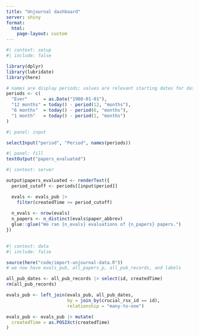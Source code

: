 ```yaml
---
title: "Unjournal dashboard"
server: shiny
format: 
  html:
    page-layout: custom
---
```


```r
#| context: setup
#| include: false

library(dplyr)
library(lubridate)
library(here)

# names are display periods; values are relevant starting dates for data
periods <- c(
  "Ever"      = as.Date("1900-01-01"),
  "12 months" = today() - period(12, "months"),
  "6 months"  = today() - period(6, "months"),
  "1 month"   = today() - period(1, "months")
)

```

```r
#| panel: input

selectInput("period", "Period", names(periods))
```


```r
#| panel: fill
textOutput("papers_evaluated")
```



```r
#| context: server

output$papers_evaluated <- renderText({
  period_cutoff <- periods[[input$period]]

  evals <- evals_pub |> 
    filter(createdTime >= period_cutoff) 
    
  n_evals <- nrow(evals)
  n_papers <- n_distinct(evals$paper_abbrev)
  glue::glue("We ran {n_evals} evaluations of {n_papers} papers.")  
})
  
```

```r
#| context: data
#| include: false

source(here("code/import-unjournal-data.R"))
# we now have evals_pub, all_papers_p, all_pub_records, and labels 

all_pub_dates <- all_pub_records |> select(id, createdTime)
rm(all_pub_records)

evals_pub <- left_join(evals_pub, all_pub_dates, 
                       by = join_by(crucial_rsx_id == id),
                       relationship = "many-to-one")

evals_pub <- evals_pub |> mutate(
  createdTime = as.POSIXct(createdTime)
)
```